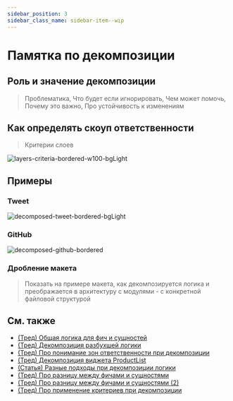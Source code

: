 ```yaml
---
sidebar_position: 3
sidebar_class_name: sidebar-item--wip
---
```



# Памятка по декомпозиции

<WIP ticket="213" />

## Роль и значение декомпозиции

> Проблематика, Что будет если игнорировать, Чем может помочь, Почему это важно, Про устойчивость к изменениям

## Как определять скоуп ответственности

> Критерии слоев

![layers-criteria-bordered-w100-bgLight](/img/layers/criteria.png)

## Примеры

### Tweet

![decomposed-tweet-bordered-bgLight](/img/decompose-twitter.png)

### GitHub

![decomposed-github-bordered](/img/decompose-github.jpg)

### Дробление макета

<WIP ticket="224" />

> Показать на примере макета, как декомпозируется логика и преображается в архитектуру с модулями - с конкретной файловой структурой

## См. также
- [(Тред) Общая логика для фич и сущностей](https://t.me/feature_sliced/4262)
- [(Тред) Декомпозиция разбухшей логики](https://t.me/feature_sliced/4210)
- [(Тред) Про понимание зон ответственности при декомпозиции](https://t.me/feature_sliced/4088)
- [(Тред) Декомпозиция виджета ProductList](https://t.me/feature_sliced/3828)
- [(Статья) Разные подходы при декомпозиции логики](https://www.pluralsight.com/guides/how-to-organize-your-react-+-redux-codebase)
- [(Тред) Про разницу между фичами и сущностями](https://t.me/feature_sliced/3776)
- [(Тред) Про разницу между фичами и сущностями (2)](https://t.me/feature_sliced/3248)
- [(Тред) Про применение критериев при декомпозиции](https://t.me/feature_sliced/3833)
